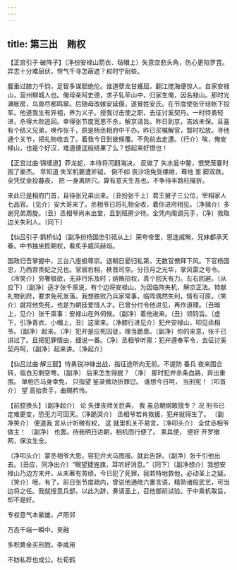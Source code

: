 ```yaml
---
---
---
```

title: 第三出　贿权
---



【正宫引子·破阵子】〔净扮安禄山箭衣、毡帽上〕失意空悲头角，伤心更陷罗罝。异志十分难屈伏，悍气千寻怎蔽遮？权时宁耐些。

腹垂过膝力千钧，足智多谋胆绝伦。谁道孽龙甘蠖屈，翻江搅海便惊人。自家安禄山，营州柳城人也。俺母亲阿史德，求子轧荦山中，归家生俺，因名禄山。那时光满帐房，鸟兽尽都鸣窜。后随母改嫁安延偃，遂冒姓安氏。在节度使张守珪帐下投军。他道我生有异相，养为义子。授我讨击使之职，去征讨奚契丹。一时恃勇轻进，杀得大败逃回。幸得张节度宽恩不杀，解京请旨。昨日到京，吉凶未保。且喜有个结义兄弟，唤作张千，原是杨丞相府中干办。昨已买嘱解官，暂时松放。寻他通个关节，把礼物收去了。着我今日到彼候覆。不免前去走遭。〔行介〕唉，俺安禄山，也是个好汉，难道便这般结果了么？想起来好恨也！



【正宫过曲·锦缠道】莽龙蛇，本待将河翻海决， 反做了 失水瓮中鳖，恨樊笼霎时困了豪杰。 早知道 失军机要遭斧钺， 倒不如 丧沙场免受缧绁，蓦地 里 脚双跌。全凭仗金投暮夜， 把 一身离阱穴。算有意天生吾也，不争待半路枉摧折。

来此已是相府门首，且待张兄弟出来。〔丑扮张千上〕君王舅子三公位，宰相家人七品官。〔见介〕安大哥来了。丞相爷已将礼物全收，着你进府相见。〔净揖介〕多谢兄弟周旋。〔丑〕丞相爷尚未出堂，且到班房少待。全凭内阁调元手，〔净〕救取边关失利人。〔同下〕



【仙吕引子·鹊桥仙】〔副净扮杨国忠引祗从上〕荣夸帝里，恩连戚畹，兄妹都承天眷。中书独坐揽朝权，看炙手威风赫烜。

国政归吾掌握中，三台八座极尊崇。退朝日晏归私第，无数官僚拜下风。下官杨国忠，乃西宫贵妃之兄也。官居右相，秩晋司空。分日月之光华，掌风雷之号令。〔冷笑介〕穷奢极欲，无非行乐及时；纳贿招权，真个回天有力。左右回避。〔从应下〕〔副净〕适才张千禀说，有个边将安禄山，为因临阵失机，解京正法。特献礼物到府，要求免死发落。我想胜败乃兵家常事，临阵偶然失利，情有可原。〔笑介〕就将他免死，也是为朝廷爱惜人才。已曾分付令他进见，再作道理。〔丑暗上，见介〕张千禀事：安禄山在外伺候。〔副净〕着他进来。〔丑〕领钧旨。〔虚下，引净青衣、小帽上，丑〕这里来。〔净膝行进见介〕犯弁安禄山，叩见丞相爷。〔副净〕起来。〔净〕犯弁是应死囚徒，理当跪禀。〔副净〕你的来意，张千已讲过了。且把犯罪情由，细说一番。〔净〕丞相爷听禀：犯弁遵奉军令，去征讨奚契丹呵，〔副净〕起来讲。〔净起介〕



【仙吕过曲·解三酲】恃勇锐冲锋出战，指征途所向无前。不提防 番兵 夜来围合转，临白刃剩空弮。〔副净〕 后来怎生得脱？ 〔净〕 那时犯弁杀条血路，奔出重围。 单枪匹马身幸免， 只指望 鉴录微功折罪愆。 谁想今日呵， 当刑宪！〔叩首介〕 望 高抬贵手，曲赐矜怜。

【前腔换头】〔副净起介〕 论 失律丧师关巨典， 我 虽总朝纲敢擅专？ 况 刑书已定难更变，恐无力可回天。〔净跪哭介〕 丞相爷若肯救援，犯弁就得生了。 〔副净笑介〕 便道我 言从计听微有权， 这 就里机关不易言。〔净叩头介〕 全仗丞相爷做主！ 〔副净〕 也罢。待我明日进朝，相机而行便了。 乘其便， 便好 开罗撤网，保汝生全。

〔净叩头介〕蒙丞相爷大恩，容犯弁犬马图报。就此告辞。〔副净〕张千引他出去。〔丑应，同净出介〕“眼望捷旌旗，耳听好消息。”〔同下〕〔副净想介〕我想安禄山乃边方末弁，从未著有劳绩，今日犯了死罪，我若特地救他，必动圣上之疑。〔笑介〕哦，有了。前日张节度疏内，曾说他通晓六番言语，精熟诸般武艺，可当边将之任。我就授意兵部，以此为辞，奏请圣上，召他御前试验。于中乘机取旨，却不是好。



专权意气本豪雄，卢照邻





万态千端一瞬中。吴融





多积黄金买刑戮，李咸用





不妨私荐也成公。杜荀鹤